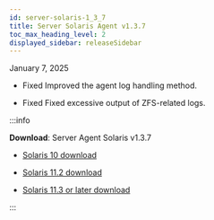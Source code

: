 ```yaml
---
id: server-solaris-1_3_7
title: Server Solaris Agent v1.3.7
toc_max_heading_level: 2
displayed_sidebar: releaseSidebar
---
```


January 7, 2025 

- <Status priority='0'>Fixed</Status> Improved the agent log handling method.

- <Status priority='0'>Fixed</Status> Fixed excessive output of ZFS-related logs.

:::info 

**Download**: Server Agent Solaris v1.3.7

- [Solaris 10 download](https://repo.whatap.io/sunos/10/whatap-infra.1.3.7.SPARC.pkg.tar.gz)

- [Solaris 11.2 download](https://repo.whatap.io/sunos/11.2/whatap-infra.1.3.7.SPARC.pkg.tar.gz)

- [Solaris 11.3 or later download](https://repo.whatap.io/sunos/11/whatap-infra.1.3.7.SPARC.pkg.tar.gz)

:::
